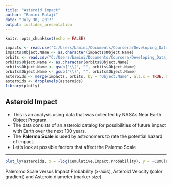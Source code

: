 ---
title: "Asteroid Impact"
author: "Bamini Balaji"
date: "July 30, 2017"
output: ioslides_presentation
---

```{r setup, include=FALSE}
knitr::opts_chunk$set(echo = FALSE)
```


```{r, include=FALSE, comment=FALSE, warning=FALSE}
impacts <- read.csv("C:/Users/bamini/Documents/Coursera/Developing_Data_Products/Week3/impacts.csv", header = TRUE, fileEncoding="UTF-8-BOM")
impacts$Object.Name <- as.character(impacts$Object.Name)
orbits <- read.csv("C:/Users/bamini/Documents/Coursera/Developing_Data_Products/Week3/orbits.csv", header = TRUE, fileEncoding="UTF-8-BOM")
orbits$Object.Name <- as.character(orbits$Object.Name)
orbits$Object.Name <- gsub("\\(", "", orbits$Object.Name)
orbits$Object.Name <- gsub("\\)", "", orbits$Object.Name)
asteroids <- merge(impacts, orbits, by = "Object.Name", all.x = TRUE, all.y = FALSE)
asteroids <- droplevels(asteroids)
library(plotly)
```

## Asteroid Impact

- This is an analysis using data that was collected by NASA's Near Earth Object Program. 
- The data consists of an asteroid catalog for possibilities of future impact with Earth over the next 100 years. 
- The **Palermo Scale** is used by astronomers to rate the potential hazard of impact.
- Let's look at possible factors that affect the Palermo Scale


***
```{r echo=FALSE}
plot_ly(asteroids, x = ~log(Cumulative.Impact.Probability), y = ~Cumulative.Palermo.Scale, size = ~Asteroid.Diameter..km., color = ~Asteroid.Velocity, mode = "markers", type = "scatter", text = ~paste("Asteroid: ", Object.Name))
```
Paleromo Scale versus Impact Probability (x-axis), Asteroid Velocity (color gradient) and Asteroid diameter (marker size) 

